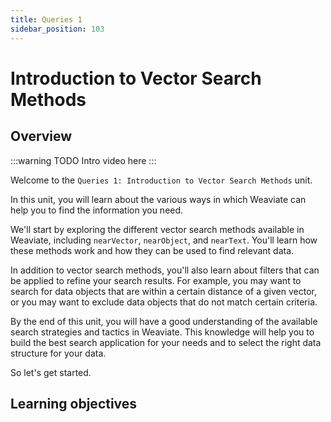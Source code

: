 ```yaml
---
title: Queries 1
sidebar_position: 103
---
```


# Introduction to Vector Search Methods

## Overview

:::warning TODO
Intro video here
:::

<!-- Provide context for this course, in addition to the concrete learning goals and outcomes. Why would someone want to do this unit? -->

Welcome to the `Queries 1: Introduction to Vector Search Methods` unit.

In this unit, you will learn about the various ways in which Weaviate can help you to find the information you need.

We'll start by exploring the different vector search methods available in Weaviate, including `nearVector`, `nearObject`, and `nearText`. You'll learn how these methods work and how they can be used to find relevant data.

In addition to vector search methods, you'll also learn about filters that can be applied to refine your search results. For example, you may want to search for data objects that are within a certain distance of a given vector, or you may want to exclude data objects that do not match certain criteria.

By the end of this unit, you will have a good understanding of the available search strategies and tactics in Weaviate. This knowledge will help you to build the best search application for your needs and to select the right data structure for your data.

So let's get started.

## Learning objectives


<LearningGoalsExp />  


<LearningGoals unitName="queries_1"/>
